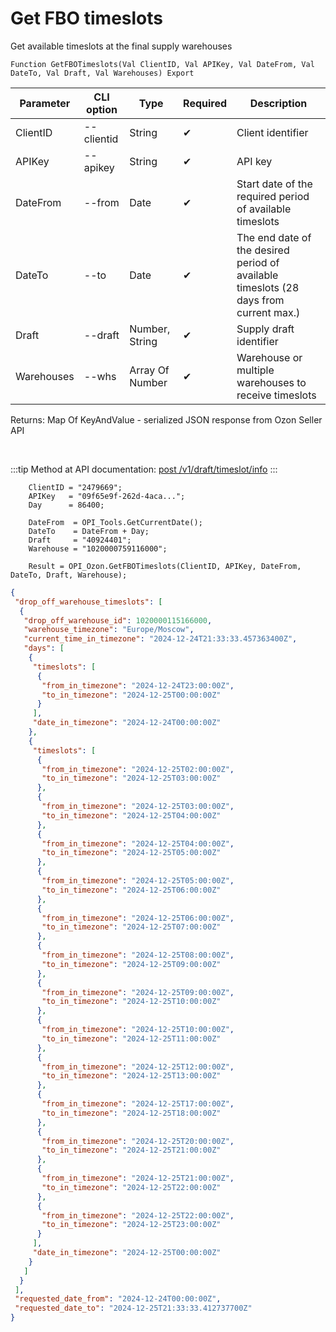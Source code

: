 ﻿---
sidebar_position: 6
---


# Get FBO timeslots
 Get available timeslots at the final supply warehouses



`Function GetFBOTimeslots(Val ClientID, Val APIKey, Val DateFrom, Val DateTo, Val Draft, Val Warehouses) Export`

  | Parameter | CLI option | Type | Required | Description |
  |-|-|-|-|-|
  | ClientID | --clientid | String | &#x2714; | Client identifier |
  | APIKey | --apikey | String | &#x2714; | API key |
  | DateFrom | --from | Date | &#x2714; | Start date of the required period of available timeslots |
  | DateTo | --to | Date | &#x2714; | The end date of the desired period of available timeslots (28 days from current max.) |
  | Draft | --draft | Number, String | &#x2714; | Supply draft identifier |
  | Warehouses | --whs | Array Of Number | &#x2714; | Warehouse or multiple warehouses to receive timeslots |

  
  Returns:  Map Of KeyAndValue - serialized JSON response from Ozon Seller API

<br/>

:::tip
Method at API documentation: [post /v1/draft/timeslot/info](https://docs.ozon.ru/api/seller/#operation/SupplyDraftAPI_DraftTimeslotInfo)
:::
<br/>



```bsl title="1C:Enterprise/OneScript code example"
    ClientID = "2479669";
    APIKey   = "09f65e9f-262d-4aca...";
    Day      = 86400;

    DateFrom  = OPI_Tools.GetCurrentDate();
    DateTo    = DateFrom + Day;
    Draft     = "40924401";
    Warehouse = "1020000759116000";

    Result = OPI_Ozon.GetFBOTimeslots(ClientID, APIKey, DateFrom, DateTo, Draft, Warehouse);
```
 



```json title="Result"
{
 "drop_off_warehouse_timeslots": [
  {
   "drop_off_warehouse_id": 1020000115166000,
   "warehouse_timezone": "Europe/Moscow",
   "current_time_in_timezone": "2024-12-24T21:33:33.457363400Z",
   "days": [
    {
     "timeslots": [
      {
       "from_in_timezone": "2024-12-24T23:00:00Z",
       "to_in_timezone": "2024-12-25T00:00:00Z"
      }
     ],
     "date_in_timezone": "2024-12-24T00:00:00Z"
    },
    {
     "timeslots": [
      {
       "from_in_timezone": "2024-12-25T02:00:00Z",
       "to_in_timezone": "2024-12-25T03:00:00Z"
      },
      {
       "from_in_timezone": "2024-12-25T03:00:00Z",
       "to_in_timezone": "2024-12-25T04:00:00Z"
      },
      {
       "from_in_timezone": "2024-12-25T04:00:00Z",
       "to_in_timezone": "2024-12-25T05:00:00Z"
      },
      {
       "from_in_timezone": "2024-12-25T05:00:00Z",
       "to_in_timezone": "2024-12-25T06:00:00Z"
      },
      {
       "from_in_timezone": "2024-12-25T06:00:00Z",
       "to_in_timezone": "2024-12-25T07:00:00Z"
      },
      {
       "from_in_timezone": "2024-12-25T08:00:00Z",
       "to_in_timezone": "2024-12-25T09:00:00Z"
      },
      {
       "from_in_timezone": "2024-12-25T09:00:00Z",
       "to_in_timezone": "2024-12-25T10:00:00Z"
      },
      {
       "from_in_timezone": "2024-12-25T10:00:00Z",
       "to_in_timezone": "2024-12-25T11:00:00Z"
      },
      {
       "from_in_timezone": "2024-12-25T12:00:00Z",
       "to_in_timezone": "2024-12-25T13:00:00Z"
      },
      {
       "from_in_timezone": "2024-12-25T17:00:00Z",
       "to_in_timezone": "2024-12-25T18:00:00Z"
      },
      {
       "from_in_timezone": "2024-12-25T20:00:00Z",
       "to_in_timezone": "2024-12-25T21:00:00Z"
      },
      {
       "from_in_timezone": "2024-12-25T21:00:00Z",
       "to_in_timezone": "2024-12-25T22:00:00Z"
      },
      {
       "from_in_timezone": "2024-12-25T22:00:00Z",
       "to_in_timezone": "2024-12-25T23:00:00Z"
      }
     ],
     "date_in_timezone": "2024-12-25T00:00:00Z"
    }
   ]
  }
 ],
 "requested_date_from": "2024-12-24T00:00:00Z",
 "requested_date_to": "2024-12-25T21:33:33.412737700Z"
}
```
